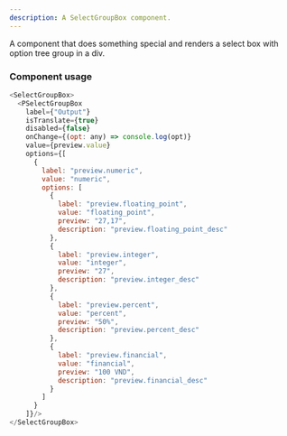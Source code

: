 ```yaml
---
description: A SelectGroupBox component.
---
```



A component that does something special and renders a select box with option tree group in a div.

### Component usage
```js
<SelectGroupBox>
  <PSelectGroupBox
    label={"Output"}
    isTranslate={true}
    disabled={false}
    onChange={(opt: any) => console.log(opt)}
    value={preview.value}
    options={[
      {
        label: "preview.numeric",
        value: "numeric",
        options: [
          {
            label: "preview.floating_point",
            value: "floating_point",
            preview: "27,17",
            description: "preview.floating_point_desc"
          },
          {
            label: "preview.integer",
            value: "integer",
            preview: "27",
            description: "preview.integer_desc"
          },
          {
            label: "preview.percent",
            value: "percent",
            preview: "50%",
            description: "preview.percent_desc"
          },
          {
            label: "preview.financial",
            value: "financial",
            preview: "100 VND",
            description: "preview.financial_desc"
          }
        ]
      }
    ]}/>
</SelectGroupBox>
```